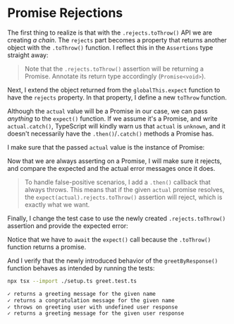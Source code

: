 # Promise Rejections

<EpicVideo url="https://www.epicweb.dev/workshops/testing-fundamentals/testing-asynchronous-code/error-assertions-for-rejected-promises/solution" />

The first thing to realize is that with the `.rejects.toThrow()` API we are creating _a chain_. The `rejects` part becomes a property that returns another object with the `.toThrow()` function. I reflect this in the `Assertions` type straight away:

<CodeFile file="setup.ts" range="1-6" highlight="3-5" />

> Note that the `.rejects.toThrow()` assertion will be returning a Promise. Annotate its return type accordingly (`Promise<void>`).

Next, I extend the object returned from the `globalThis.expect` function to have the `rejects` property. In that property, I define a new `toThrow` function.

<CodeFile file="setup.ts" range="15-23" highlight="22-23" />

Although the `actual` value will be a Promise in our case, we can pass _anything_ to the `expect()` function. If we assume it's a Promise, and write `actual.catch()`, TypeScript will kindly warn us that `actual` is `unknown`, and it doesn't necessarily have the `.then()`/`.catch()` methods a Promise has.

I make sure that the passed `actual` value is the instance of Promise:

<CodeFile file="setup.ts" range="22-26" highlight="24-26" />

Now that we are always asserting on a Promise, I will make sure it rejects, and compare the expected and the actual error messages once it does.

<CodeFile file="setup.ts" range="22-40" highlight="29-38" />

> To handle false-positive scenarios, I add a `.then()` callback that always throws. This means that if the given `actual` promise resolves, the `expect(actual).rejects.toThrow()` assertion will reject, which is exactly what we want.

Finally, I change the test case to use the newly created `.rejects.toThrow()` assertion and provide the expected error:

<CodeFile file="greet.test.ts" range="24-28" highlight="25-27" />

<callout-info>Notice that we have to `await` the `expect()` call because the `.toThrow()` function returns a promise.</callout-info>

And I verify that the newly introduced behavior of the `greetByResponse()` function behaves as intended by running the tests:

```sh
npx tsx --import ./setup.ts greet.test.ts
```

```txt nonumber nocopy
✓ returns a greeting message for the given name
✓ returns a congratulation message for the given name
✓ throws on greeting user with undefined user response
✓ returns a greeting message for the given user response
```
